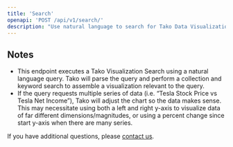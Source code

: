 ```yaml
---
title: 'Search'
openapi: 'POST /api/v1/search/'
description: "Use natural language to search for Tako Data Visualizations."
---
```


## Notes

* This endpoint executes a Tako Visualization Search using a natural language query. Tako will parse the query and perform a collection and keyword search to assemble a visualization relevant to the query.
* If the query requests multiple series of data (i.e. “Tesla Stock Price vs Tesla Net Income”), Tako will adjust the chart so the data makes sense. This may necessitate using both a left and right y-axis to visualize data of far different dimensions/magnitudes, or using a percent change since start y-axis when there are many series.

If you have additional questions, please [contact us](https://trytako.com/waitlist/).
